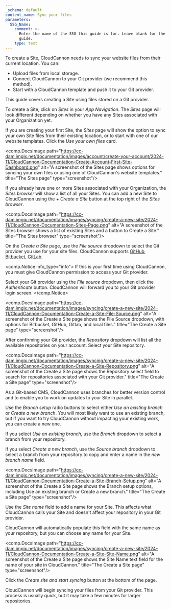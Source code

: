 ```yaml
---
_schema: default
content_name: Sync your files
parameters:
  SSG_Name:
    comment: >-
      Enter the name of the SSG this guide is for. Leave blank for the universal
      guide.
    type: text
---
```

To create a Site, CloudCannon needs to sync your website files from their current location. You can:

* Upload files from local storage.
* Connect CloudCannon to your Git provider (we recommend this method).
* Start with a CloudCannon template and push it to your Git provider.

This guide covers creating a Site using files stored on a Git provider.

To create a Site, click on *Sites* in your *App Navigation*. The *Sites* page will look different depending on whether you have any Sites associated with your Organization yet.

If you are creating your first Site, the *Sites* page will show the option to sync your own Site files from their existing location, or to start with one of our website templates. Click the *Use your own files* card.

<comp.DocsImage path="https://cc-dam.imgix.net/documentation/images/account/create-your-account/2024-11/CloudCannon-Documentation-Create-Account-First-Site-Dashboard.png" alt="A screenshot of the Sites page shows options for syncing your own files or using one of CloudCannon's website templates." title="The Sites page" type="screenshot"/>

If you already have one or more Sites associated with your Organization, the *Sites browser* will show a list of all your Sites. You can add a new Site to CloudCannon using the *\+ Create a Site* button at the top right of the *Sites browser*.

<comp.DocsImage path="https://cc-dam.imgix.net/documentation/images/syncing/create-a-new-site/2024-11/CloudCannon-Documentation-Sites-Page.png" alt="A screenshot of the Sites browser shows a list of existing Sites and a button to Create a Site." title="The Sites browser" type="screenshot"/>

On the *Create a Site* page, use the *File source* dropdown to select the Git provider you use for your site files. CloudCannon supports <a href="https://cloudcannon.com/documentation/developer-articles/connecting-a-github-repository-as-your-source/" target="_blank" rel="noopener">GitHub</a>, <a href="https://cloudcannon.com/documentation/developer-articles/connecting-a-bitbucket-repository-as-your-source/" target="_blank" rel="noopener">Bitbucket</a>, <a href="https://cloudcannon.com/documentation/developer-articles/connecting-a-gitlab-repository-as-your-source/" target="_blank" rel="noopener">GitLab</a>.

<comp.Notice info_type="info">
  If this is your first time using CloudCannon, you must give CloudCannon permission to access your Git provider.

  Select your Git provider using the *File source* dropdown, then click the *Authenticate* button. CloudCannon will forward you to your Git provider login screen.
</comp.Notice>

<comp.DocsImage path="https://cc-dam.imgix.net/documentation/images/syncing/create-a-new-site/2024-11/CloudCannon-Documentation-Create-a-Site-File-Source.png" alt="A screenshot of the Create a Site page shows the File Source dropdown, with options for Bitbucket, GitHub, Gitlab, and local files." title="The Create a Site page" type="screenshot"/>

After confirming your Git provider, the *Repository* dropdown will list all the available repositories on your account. Select your Site repository.

<comp.DocsImage path="https://cc-dam.imgix.net/documentation/images/syncing/create-a-new-site/2024-11/CloudCannon-Documentation-Create-a-Site-Repository.png" alt="A screenshot of the Create a Site page shows the Repository select field to search for repositories associated with your Git provider." title="The Create a Site page" type="screenshot"/>

As a Git-based CMS, CloudCannon uses branches for better version control and to enable you to work on updates to your Site in parallel.

Use the *Branch setup* radio buttons to select either *Use an existing branch* or *Create a new branch*. You will most likely want to use an existing branch, but if you want to try CloudCannon without impacting your existing work, you can create a new one.

If you select *Use an existing branch*, use the *Branch* dropdown to select a branch from your repository.

If you select *Create a new branch*, use the *Source branch* dropdown to select a branch from your repository to copy and enter a name in the *new branch name* field.

<comp.DocsImage path="https://cc-dam.imgix.net/documentation/images/syncing/create-a-new-site/2024-11/CloudCannon-Documentation-Create-a-Site-Branch-Setup.png" alt="A screenshot of the Create a Site page shows the Branch setup options, including Use an existing branch or Create a new branch." title="The Create a Site page" type="screenshot"/>

Use the *Site name* field to add a name for your Site. This affects what CloudCannon calls your Site and doesn't affect your repository in your Git provider.

CloudCannon will automatically populate this field with the same name as your repository, but you can choose any name for your Site.

<comp.DocsImage path="https://cc-dam.imgix.net/documentation/images/syncing/create-a-new-site/2024-11/CloudCannon-Documentation-Create-a-Site-Site-Name.png" alt="A screenshot of the Create a Site page shows the Site Name text field for the name of your site in CloudCannon." title="The Create a Site page" type="screenshot"/>

Click the *Create site and start syncing* button at the bottom of the page.

CloudCannon will begin syncing your files from your Git provider. This process is usually quick, but it may take a few minutes for larger repositories.